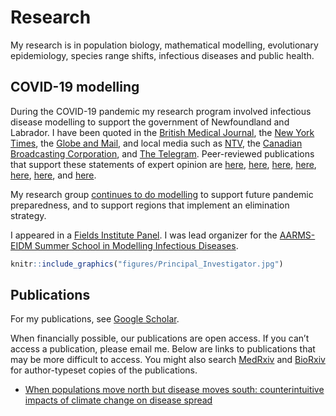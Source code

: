# Research {-}

My research is in population biology, mathematical modelling, evolutionary epidemiology, species range shifts, infectious diseases and public health.

## COVID-19 modelling {-}

During the COVID-19 pandemic my research program involved infectious disease modelling to support the government of Newfoundland and Labrador. I have been quoted in the [British Medical Journal](https://www.bmj.com/content/377/bmj.o994), the [New York Times](https://www.nytimes.com/2022/04/26/world/canada/canadas-atlantic-provinces-covid-masks.html), the [Globe and Mail](https://www.theglobeandmail.com/canada/article-omicron-making-life-difficult-for-mathematicians-trying-to-track-covid/), and local media such as [NTV](https://vocm.com/2022/02/03/mun-survey-rapid-antigen-tests/), the [Canadian Broadcasting Corporation](https://www.cbc.ca/news/canada/newfoundland-labrador/covid-19-here-to-stay-1.6384033), and [The Telegram](https://www.saltwire.com/atlantic-canada/news/nl-covid-19-statistics-are-going-in-the-right-direction-but-is-there-a-real-goal-100730877/). Peer-reviewed publications that support these statements of expert opinion are [here](https://pubmed.ncbi.nlm.nih.gov/34150314/), [here](https://papers.ssrn.com/sol3/papers.cfm?abstract_id=4476949), [here](https://www.sciencedirect.com/science/article/pii/S0022519322003691), [here](https://www.canada.ca/en/public-health/services/reports-publications/canada-communicable-disease-report-ccdr/monthly-issue/2023-49/issue-4-april-2023/ba1-ba2-asymptomatic-rates-school-children.html), [here](http://www.aimspress.com/article/doi/10.3934/math.2022220), [here](https://journals.plos.org/plosone/article?id=10.1371/journal.pone.0268586), and [here](https://link.springer.com/chapter/10.1007/978-3-030-85053-1_11).  

My research group [continues to do modelling](https://www.medrxiv.org/content/10.1101/2023.06.08.23291136v1) to support future pandemic preparedness, and to support regions that implement an elimination strategy.

I appeared in a [Fields Institute Panel](http://www.fields.utoronto.ca/activities/21-22/what-numbers-say-endemicity). I was lead organizer for the [AARMS-EIDM Summer School in Modelling Infectious Diseases](https://ahurford.github.io/aarms-summer-school/). 

```r
knitr::include_graphics("figures/Principal_Investigator.jpg")
```

## Publications {-}

For my publications, see [Google Scholar](https://scholar.google.ca/citations?hl=en&user=bxt9bh8AAAAJ&view_op=list_works&sortby=pubdate).

When financially possible, our publications are open access. If you can't access a publication, please email me. Below are links to publications that may be more difficult to access. You might also search [MedRxiv](https://www.medrxiv.org/) and [BioRxiv](https://www.biorxiv.org/) for author-typeset copies of the publications.

* [When populations move north but disease moves south: counterintuitive impacts of climate change on disease spread](https://link.springer.com/epdf/10.1007/s12080-022-00551-z?sharing_token=7xNrotHAknrEDzYgQEQPYve4RwlQNchNByi7wbcMAY6GMPsy2wnUpViRSxA82ToFnGewZWnln8z6WcH52FW1BvUD8yoATWUosFpds9E076a1NOTiz0G9s9D_aMHJStojrTBxvfz7s7r-XhThtZ_43WLG6dZct8svMgDt4HuOrhM%3D)
